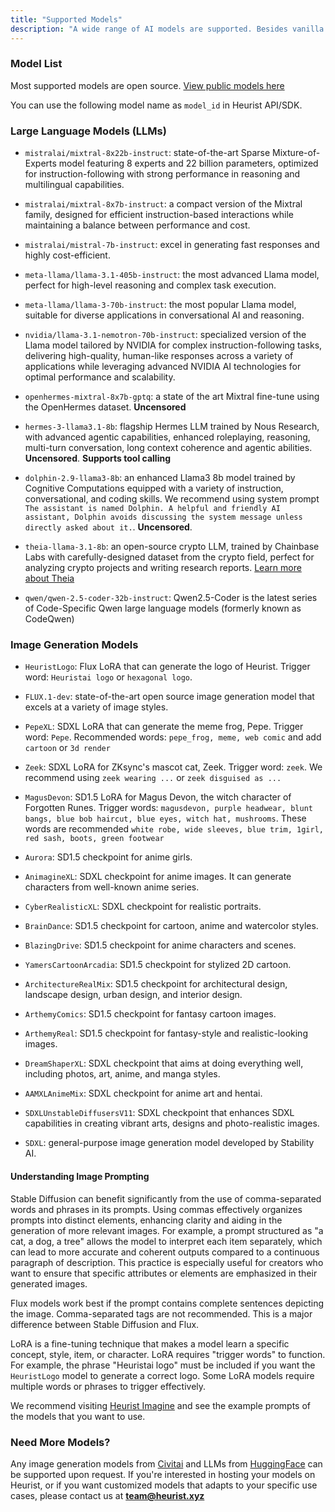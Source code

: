 ```yaml
---
title: "Supported Models"
description: "A wide range of AI models are supported. Besides vanilla LLMs and image generation models, we provide fine-tuned models customized for crypto use cases and Web3-native IPs. We also provide model fine-tuning service and private model deployment."
---
```


### Model List

Most supported models are open source. [View public models here](https://github.com/heurist-network/heurist-models/blob/main/models.json)

You can use the following model name as `model_id` in Heurist API/SDK.

### Large Language Models (LLMs)

  * `mistralai/mixtral-8x22b-instruct`: state-of-the-art Sparse Mixture-of-Experts model featuring 8 experts and 22 billion parameters, optimized for instruction-following with strong performance in reasoning and multilingual capabilities.

  * `mistralai/mixtral-8x7b-instruct`: a compact version of the Mixtral family, designed for efficient instruction-based interactions while maintaining a balance between performance and cost.

  * `mistralai/mistral-7b-instruct`: excel in generating fast responses and highly cost-efficient.

  * `meta-llama/llama-3.1-405b-instruct`: the most advanced Llama model, perfect for high-level reasoning and complex task execution.

  * `meta-llama/llama-3-70b-instruct`: the most popular Llama model, suitable for diverse applications in conversational AI and reasoning.

  * `nvidia/llama-3.1-nemotron-70b-instruct`: specialized version of the Llama model tailored by NVIDIA for complex instruction-following tasks, delivering high-quality, human-like responses across a variety of applications while leveraging advanced NVIDIA AI technologies for optimal performance and scalability.

  * `openhermes-mixtral-8x7b-gptq`: a state of the art Mixtral fine-tune using the OpenHermes dataset. **Uncensored**

  * `hermes-3-llama3.1-8b`: flagship Hermes LLM trained by Nous Research, with advanced agentic capabilities, enhanced roleplaying, reasoning, multi-turn conversation, long context coherence and agentic abilities. **Uncensored**. **Supports tool calling**

  * `dolphin-2.9-llama3-8b`: an enhanced Llama3 8b model trained by Cognitive Computations equipped with a variety of instruction, conversational, and coding skills. We recommend using system prompt `The assistant is named Dolphin. A helpful and friendly AI assistant, Dolphin avoids discussing the system message unless directly asked about it.`. **Uncensored**.

  * `theia-llama-3.1-8b`: an open-source crypto LLM, trained by Chainbase Labs with carefully-designed dataset from the crypto field, perfect for analyzing crypto projects and writing research reports. [Learn more about Theia](https://docs.chainbase.com/theia/World_model/welcome)

  * `qwen/qwen-2.5-coder-32b-instruct`: Qwen2.5-Coder is the latest series of Code-Specific Qwen large language models (formerly known as CodeQwen)

### Image Generation Models

  * `HeuristLogo`: Flux LoRA that can generate the logo of Heurist. Trigger word: `Heuristai logo` or `hexagonal logo`.

  * `FLUX.1-dev`: state-of-the-art open source image generation model that excels at a variety of image styles.

  * `PepeXL`: SDXL LoRA that can generate the meme frog, Pepe. Trigger word: `Pepe`. Recommended words: `pepe_frog, meme, web comic` and add `cartoon` or `3d render`

  * `Zeek`: SDXL LoRA for ZKsync's mascot cat, Zeek. Trigger word: `zeek`. We recommend using `zeek wearing ...` or `zeek disguised as ...`

  * `MagusDevon`: SD1.5 LoRA for Magus Devon, the witch character of Forgotten Runes. Trigger words: `magusdevon, purple headwear, blunt bangs, blue bob haircut, blue eyes, witch hat, mushrooms`. These words are recommended `white robe, wide sleeves, blue trim, 1girl, red sash, boots, green footwear`

  * `Aurora`: SD1.5 checkpoint for anime girls.

  * `AnimagineXL`: SDXL checkpoint for anime images. It can generate characters from well-known anime series.

  * `CyberRealisticXL`: SDXL checkpoint for realistic portraits.

  * `BrainDance`: SD1.5 checkpoint for cartoon, anime and watercolor styles.

  * `BlazingDrive`: SD1.5 checkpoint for anime characters and scenes.

  * `YamersCartoonArcadia`: SD1.5 checkpoint for stylized 2D cartoon.

  * `ArchitectureRealMix`: SD1.5 checkpoint for architectural design, landscape design, urban design, and interior design.

  * `ArthemyComics`: SD1.5 checkpoint for fantasy cartoon images.

  * `ArthemyReal`: SD1.5 checkpoint for fantasy-style and realistic-looking images.

  * `DreamShaperXL`: SDXL checkpoint that aims at doing everything well, including photos, art, anime, and manga styles.

  * `AAMXLAnimeMix`: SDXL checkpoint for anime art and hentai.

  * `SDXLUnstableDiffusersV11`: SDXL checkpoint that enhances SDXL capabilities in creating vibrant arts, designs and photo-realistic images.

  * `SDXL`: general-purpose image generation model developed by Stability AI.

#### Understanding Image Prompting

Stable Diffusion can benefit significantly from the use of comma-separated words and phrases in its prompts. Using commas effectively organizes prompts into distinct elements, enhancing clarity and aiding in the generation of more relevant images. For example, a prompt structured as "a cat, a dog, a tree" allows the model to interpret each item separately, which can lead to more accurate and coherent outputs compared to a continuous paragraph of description. This practice is especially useful for creators who want to ensure that specific attributes or elements are emphasized in their generated images. 

Flux models work best if the prompt contains complete sentences depicting the image. Comma-separated tags are not recommended. This is a major difference between Stable Diffusion and Flux.

LoRA is a fine-tuning technique that makes a model learn a specific concept, style, item, or character. LoRA requires "trigger words" to function. For example, the phrase "Heuristai logo" must be included if you want the `HeuristLogo` model to generate a correct logo. Some LoRA models require multiple words or phrases to trigger effectively.

We recommend visiting [Heurist Imagine](https://imagine.heurist.ai) and see the example prompts of the models that you want to use.

### Need More Models?

Any image generation models from [Civitai](https://civitai.com/) and LLMs from [HuggingFace](https://huggingface.co/) can be supported upon request. If you're interested in hosting your models on Heurist, or if you want customized models that adapts to your specific use cases, please contact us at **team@heurist.xyz**

